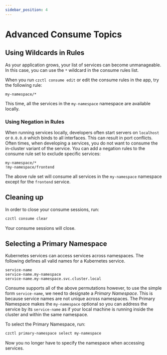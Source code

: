 ```yaml
---
sidebar_position: 4
---
```


# Advanced Consume Topics

## Using Wildcards in Rules

As your application grows, your list of services can become unmanageable. In this case, you can use the `*` wildcard in the consume rules list.

When you run `czctl consume edit` or edit the consume rules in the app, try the following rule:

```
my-namespace/*
```

This time, all the services in the `my-namespace` namespace are available locally.

### Using Negation in Rules

When running services locally, developers often start servers on `localhost` or `0.0.0.0` which binds to all interfaces.
This can result in port conflicts. Often times, when developing a services, you do not want to consume the in-cluster variant of the service.
You can add a negation rules to the consume rule set to exclude specific services:

```
my-namespace/*
!my-namespace/frontend
```

The above rule set will consume all services in the `my-namespace` namespace except for the `frontend` service.

## Cleaning up

In order to close your consume sessions, run:

```bash
czctl consume clear
```

Your consume sessions will close.


## Selecting a Primary Namespace

Kubernetes services can access services across namespaces. The following defines all valid names for a Kubernetes service.

```
service-name
service-name.my-namespace
service-name.my-namespace.svc.cluster.local
```

Consume supports all of the above permutations however, to use the simple form `service-name`, we need to designate a *Primary Namespace*.
This is because service names are not unique across namespaces. The Primary Namespace makes the `my-namespace` optional so you can address the service by its `service-name` as if your local machine is running inside the cluster and within the same namespace.

To select the Primary Namespace, run:

```bash
czctl primary-namespace select my-namespace
```

Now you no longer have to specify the namespace when accessing services.
